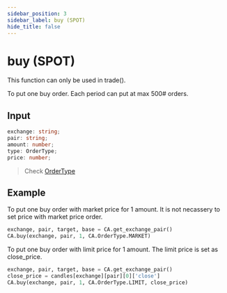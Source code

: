 ```yaml
---
sidebar_position: 3
sidebar_label: buy (SPOT)
hide_title: false
---
```



# buy (SPOT)

<Highlight color="#ffba00"> This function can only be used in trade(). </Highlight>

To put one buy order. Each period can put at max 500# orders.

## Input

```typescript
exchange: string;
pair: string;
amount: number;
type: OrderType;
price: number;
```

> Check [OrderType](/docs/developer/api/python/ca-objects/order-type)

## Example

To put one buy order with market price for 1 amount. It is not necassery to set price with market price order.

```python
exchange, pair, target, base = CA.get_exchange_pair()
CA.buy(exchange, pair, 1, CA.OrderType.MARKET)
```

To put one buy order with limit price for 1 amount. The limit price is set as close_price.

```python
exchange, pair, target, base = CA.get_exchange_pair()
close_price = candles[exchange][pair][0]['close']
CA.buy(exchange, pair, 1, CA.OrderType.LIMIT, close_price)
```
